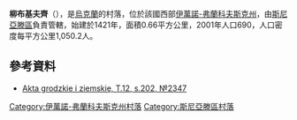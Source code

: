 {{coord|48|28|16|N|25|21|58|E|scale:30000|display=title}}

'''柳布基夫齊'''（{{lang-uk|Любківці}}），是[[烏克蘭|烏克蘭]]的村落，位於該國西部[[伊萬諾-弗蘭科夫斯克州|伊萬諾-弗蘭科夫斯克州]]，由[[斯尼亞滕區|斯尼亞滕區]]負責管轄，始建於1421年，面積0.66平方公里，2001年人口690，人口密度每平方公里1,050.2人。

==參考資料==
*[http://polona.pl/item/665606/111/ Akta grodzkie i ziemskie, T.12, s.202, №2347]

{{DEFAULTSORT:Любківці}}
[[Category:伊萬諾-弗蘭科夫斯克州村落|Category:伊萬諾-弗蘭科夫斯克州村落]]
[[Category:斯尼亞滕區村落|Category:斯尼亞滕區村落]]


{{IvanoFrankivsk-geo-stub}}